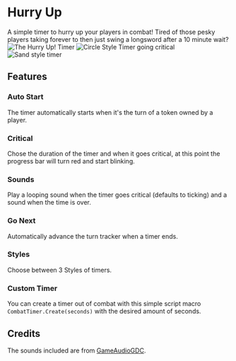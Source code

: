# Hurry Up

A simple timer to hurry up your players in combat\! Tired of those pesky
players taking forever to then just swing a longsword after a 10 minute
wait? ![The Hurry Up! Timer](Hutimer.png 'The Hurry Up! Timer')
![Circle Style Timer going critical](Hucirclecrit.png 'Circle Style Timer going critical') ![Sand style timer](Husand.png 'Sand style timer')

## Features

### Auto Start

The timer automatically starts when it's the turn of a token owned by a
player.

### Critical

Chose the duration of the timer and when it goes critical, at this point
the progress bar will turn red and start blinking.

### Sounds

Play a looping sound when the timer goes critical (defaults to ticking)
and a sound when the time is over.

### Go Next

Automatically advance the turn tracker when a timer ends.

### Styles

Choose between 3 Styles of timers.

### Custom Timer

You can create a timer out of combat with this simple script macro
`CombatTimer.Create(seconds)` with the desired amount of seconds.

## Credits

The sounds included are from
[GameAudioGDC](https://sonniss.com/gameaudiogdc).

